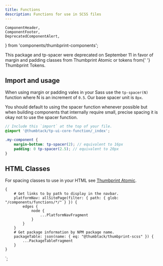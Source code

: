 ```yaml
---
title: Functions
description: Functions for use in SCSS files
---
```


    ComponentHeader,
    ComponentFooter,
    DeprecatedComponentAlert,
} from 'components/thumbprint-components';

<ComponentHeader data={props.data} />

<DeprecatedComponentAlert>
    This package and <InlineCode>tp-spacer</InlineCode> were deprecated on September 11 in favor of
    margin and padding classes from <Link to="/atomic/">Thumbprint Atomic</Link> or tokens from{' '}
    <Link to="/tokens/#section-space">Thumbprint Tokens</Link>.
</DeprecatedComponentAlert>

## Import and usage

When using margin or padding vales in your Sass use the `tp-spacer(N)` function where N is an increment of `0.5`. Our base spacer unit is `8px`.

You should default to using the spacer function whenever possible but when building components that internally require small, precise spacing it is okay not to use the spacer function.

```scss
// Include this `import` at the top of your file.
@import '@thumbtack/tp-ui-core-function/_index';

.my-component {
    margin-bottom: tp-spacer(2); // equivalent to 16px
    padding: 0 tp-spacer(2.5); // equivalent to 20px
}
```

## HTML Classes

For spacing classes to use in your HTML see [Thumbprint Atomic](/atomic/).

<ComponentFooter data={props.data} />

    {
        # Get links to by path to display in the navbar.
        platformNav: allSitePage(filter: { path: { glob: "/components/functions/*/" } }) {
            edges {
                node {
                    ...PlatformNavFragment
                }
            }
        }
        # Get package information by NPM package name.
        packageTable: json(name: { eq: "@thumbtack/thumbprint-scss" }) {
            ...PackageTableFragment
        }
    }
`;
